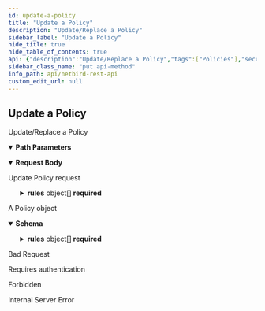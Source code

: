 ```yaml
---
id: update-a-policy
title: "Update a Policy"
description: "Update/Replace a Policy"
sidebar_label: "Update a Policy"
hide_title: true
hide_table_of_contents: true
api: {"description":"Update/Replace a Policy","tags":["Policies"],"security":[{"BearerAuth":[]},{"TokenAuth":[]}],"parameters":[{"in":"path","name":"policyId","required":true,"schema":{"type":"string"},"description":"The unique identifier of a policy"}],"requestBody":{"description":"Update Policy request","content":{"application/json":{"schema":{"allOf":[{"type":"object","properties":{"name":{"description":"Policy name identifier","type":"string"},"description":{"description":"Policy friendly description","type":"string"},"enabled":{"description":"Policy status","type":"boolean"},"query":{"description":"Policy Rego query","type":"string"},"rules":{"description":"Policy rule object for policy UI editor","type":"array","items":{"type":"object","properties":{"id":{"description":"Rule ID","type":"string"},"name":{"description":"Rule name identifier","type":"string"},"description":{"description":"Rule friendly description","type":"string"},"enabled":{"description":"Rules status","type":"boolean"},"sources":{"description":"policy source groups","type":"array","items":{"type":"object","properties":{"id":{"description":"Group ID","type":"string"},"name":{"description":"Group Name identifier","type":"string"},"peers_count":{"description":"Count of peers associated to the group","type":"integer"}},"required":["id","name","peers_count"],"title":"GroupMinimum"}},"destinations":{"description":"policy destination groups","type":"array","items":{"type":"object","properties":{"id":{"description":"Group ID","type":"string"},"name":{"description":"Group Name identifier","type":"string"},"peers_count":{"description":"Count of peers associated to the group","type":"integer"}},"required":["id","name","peers_count"],"title":"GroupMinimum"}},"action":{"description":"policy accept or drops packets","type":"string","enum":["accept","drop"]}},"required":["name","sources","destinations","action","enabled"],"title":"PolicyRule"}}},"required":["name","description","enabled","query","rules"],"title":"PolicyMinimum"}]}}}},"responses":{"200":{"description":"A Policy object","content":{"application/json":{"schema":{"allOf":[{"type":"object","properties":{"name":{"description":"Policy name identifier","type":"string"},"description":{"description":"Policy friendly description","type":"string"},"enabled":{"description":"Policy status","type":"boolean"},"query":{"description":"Policy Rego query","type":"string"},"rules":{"description":"Policy rule object for policy UI editor","type":"array","items":{"type":"object","properties":{"id":{"description":"Rule ID","type":"string"},"name":{"description":"Rule name identifier","type":"string"},"description":{"description":"Rule friendly description","type":"string"},"enabled":{"description":"Rules status","type":"boolean"},"sources":{"description":"policy source groups","type":"array","items":{"type":"object","properties":{"id":{"description":"Group ID","type":"string"},"name":{"description":"Group Name identifier","type":"string"},"peers_count":{"description":"Count of peers associated to the group","type":"integer"}},"required":["id","name","peers_count"],"title":"GroupMinimum"}},"destinations":{"description":"policy destination groups","type":"array","items":{"type":"object","properties":{"id":{"description":"Group ID","type":"string"},"name":{"description":"Group Name identifier","type":"string"},"peers_count":{"description":"Count of peers associated to the group","type":"integer"}},"required":["id","name","peers_count"],"title":"GroupMinimum"}},"action":{"description":"policy accept or drops packets","type":"string","enum":["accept","drop"]}},"required":["name","sources","destinations","action","enabled"],"title":"PolicyRule"}}},"required":["name","description","enabled","query","rules"],"title":"PolicyMinimum"},{"type":"object","properties":{"id":{"description":"Policy ID","type":"string"}},"required":["id"]}],"title":"Policy"}}}},"400":{"description":"Bad Request","content":{}},"401":{"description":"Requires authentication","content":{}},"403":{"description":"Forbidden","content":{}},"500":{"description":"Internal Server Error","content":{}}},"method":"put","path":"/api/policies/{policyId}","servers":[{"url":"https://netbird.io","description":"Default server"}],"securitySchemes":{"BearerAuth":{"type":"http","scheme":"bearer","bearerFormat":"JWT"},"TokenAuth":{"type":"apiKey","in":"header","name":"Authorization","description":"Prefix the value with \\\"Token\\\" to indicate the custom authorization type"}},"jsonRequestBodyExample":{"name":"string","description":"string","enabled":true,"query":"string","rules":[{"id":"string","name":"string","description":"string","enabled":true,"sources":[{"id":"string","name":"string","peers_count":0}],"destinations":[{"id":"string","name":"string","peers_count":0}],"action":"accept"}]},"info":{"title":"NetBird REST API","description":"API to manipulate groups, rules, policies and retrieve information about peers and users","version":"0.0.1"},"postman":{"name":"Update a Policy","description":{"content":"Update/Replace a Policy","type":"text/plain"},"url":{"path":["api","policies",":policyId"],"host":["{{baseUrl}}"],"query":[],"variable":[{"disabled":false,"description":{"content":"(Required) The unique identifier of a policy","type":"text/plain"},"type":"any","value":"","key":"policyId"}]},"header":[{"key":"Content-Type","value":"application/json"},{"key":"Accept","value":"application/json"}],"method":"PUT","body":{"mode":"raw","raw":"\"\"","options":{"raw":{"language":"json"}}},"auth":{"type":"bearer","bearer":[{"type":"any","value":"<Bearer Token>","key":"token"}]}}}
sidebar_class_name: "put api-method"
info_path: api/netbird-rest-api
custom_edit_url: null
---
```



## Update a Policy



Update/Replace a Policy

<details style={{"marginBottom":"1rem"}} data-collapsed={false} open={true}><summary style={{}}><strong>Path Parameters</strong></summary><div><ul><ParamsItem className={"paramsItem"} param={{"in":"path","name":"policyId","required":true,"schema":{"type":"string"},"description":"The unique identifier of a policy"}}></ParamsItem></ul></div></details><MimeTabs><TabItem label={"application/json"} value={"application/json-schema"}><details style={{}} data-collapsed={false} open={true}><summary style={{"textAlign":"left"}}><strong>Request Body</strong></summary><div style={{"textAlign":"left","marginLeft":"1rem"}}><div style={{"marginTop":"1rem","marginBottom":"1rem"}}>

Update Policy request

</div></div><ul style={{"marginLeft":"1rem"}}><SchemaItem collapsible={false} name={"name"} required={true} schemaName={"string"} qualifierMessage={undefined} schema={{"description":"Policy name identifier","type":"string"}}></SchemaItem><SchemaItem collapsible={false} name={"description"} required={true} schemaName={"string"} qualifierMessage={undefined} schema={{"description":"Policy friendly description","type":"string"}}></SchemaItem><SchemaItem collapsible={false} name={"enabled"} required={true} schemaName={"boolean"} qualifierMessage={undefined} schema={{"description":"Policy status","type":"boolean"}}></SchemaItem><SchemaItem collapsible={false} name={"query"} required={true} schemaName={"string"} qualifierMessage={undefined} schema={{"description":"Policy Rego query","type":"string"}}></SchemaItem><SchemaItem collapsible={true} className={"schemaItem"}><details style={{}}><summary style={{}}><strong>rules</strong><span style={{"opacity":"0.6"}}> object[]</span><strong style={{"fontSize":"var(--ifm-code-font-size)","color":"var(--openapi-required)"}}> required</strong></summary><div style={{"marginLeft":"1rem"}}><div style={{"marginTop":".5rem","marginBottom":".5rem"}}>

Policy rule object for policy UI editor

</div><li><div style={{"fontSize":"var(--ifm-code-font-size)","opacity":"0.6","marginLeft":"-.5rem","paddingBottom":".5rem"}}>Array [</div></li><SchemaItem collapsible={false} name={"id"} required={false} schemaName={"string"} qualifierMessage={undefined} schema={{"description":"Rule ID","type":"string"}}></SchemaItem><SchemaItem collapsible={false} name={"name"} required={true} schemaName={"string"} qualifierMessage={undefined} schema={{"description":"Rule name identifier","type":"string"}}></SchemaItem><SchemaItem collapsible={false} name={"description"} required={false} schemaName={"string"} qualifierMessage={undefined} schema={{"description":"Rule friendly description","type":"string"}}></SchemaItem><SchemaItem collapsible={false} name={"enabled"} required={true} schemaName={"boolean"} qualifierMessage={undefined} schema={{"description":"Rules status","type":"boolean"}}></SchemaItem><SchemaItem collapsible={true} className={"schemaItem"}><details style={{}}><summary style={{}}><strong>sources</strong><span style={{"opacity":"0.6"}}> object[]</span><strong style={{"fontSize":"var(--ifm-code-font-size)","color":"var(--openapi-required)"}}> required</strong></summary><div style={{"marginLeft":"1rem"}}><div style={{"marginTop":".5rem","marginBottom":".5rem"}}>

policy source groups

</div><li><div style={{"fontSize":"var(--ifm-code-font-size)","opacity":"0.6","marginLeft":"-.5rem","paddingBottom":".5rem"}}>Array [</div></li><SchemaItem collapsible={false} name={"id"} required={true} schemaName={"string"} qualifierMessage={undefined} schema={{"description":"Group ID","type":"string"}}></SchemaItem><SchemaItem collapsible={false} name={"name"} required={true} schemaName={"string"} qualifierMessage={undefined} schema={{"description":"Group Name identifier","type":"string"}}></SchemaItem><SchemaItem collapsible={false} name={"peers_count"} required={true} schemaName={"integer"} qualifierMessage={undefined} schema={{"description":"Count of peers associated to the group","type":"integer"}}></SchemaItem><li><div style={{"fontSize":"var(--ifm-code-font-size)","opacity":"0.6","marginLeft":"-.5rem"}}>]</div></li></div></details></SchemaItem><SchemaItem collapsible={true} className={"schemaItem"}><details style={{}}><summary style={{}}><strong>destinations</strong><span style={{"opacity":"0.6"}}> object[]</span><strong style={{"fontSize":"var(--ifm-code-font-size)","color":"var(--openapi-required)"}}> required</strong></summary><div style={{"marginLeft":"1rem"}}><div style={{"marginTop":".5rem","marginBottom":".5rem"}}>

policy destination groups

</div><li><div style={{"fontSize":"var(--ifm-code-font-size)","opacity":"0.6","marginLeft":"-.5rem","paddingBottom":".5rem"}}>Array [</div></li><SchemaItem collapsible={false} name={"id"} required={true} schemaName={"string"} qualifierMessage={undefined} schema={{"description":"Group ID","type":"string"}}></SchemaItem><SchemaItem collapsible={false} name={"name"} required={true} schemaName={"string"} qualifierMessage={undefined} schema={{"description":"Group Name identifier","type":"string"}}></SchemaItem><SchemaItem collapsible={false} name={"peers_count"} required={true} schemaName={"integer"} qualifierMessage={undefined} schema={{"description":"Count of peers associated to the group","type":"integer"}}></SchemaItem><li><div style={{"fontSize":"var(--ifm-code-font-size)","opacity":"0.6","marginLeft":"-.5rem"}}>]</div></li></div></details></SchemaItem><SchemaItem collapsible={false} name={"action"} required={true} schemaName={"string"} qualifierMessage={"**Possible values:** [`accept`, `drop`]"} schema={{"description":"policy accept or drops packets","type":"string","enum":["accept","drop"]}}></SchemaItem><li><div style={{"fontSize":"var(--ifm-code-font-size)","opacity":"0.6","marginLeft":"-.5rem"}}>]</div></li></div></details></SchemaItem></ul></details></TabItem></MimeTabs><div><ApiTabs><TabItem label={"200"} value={"200"}><div>

A Policy object

</div><div><MimeTabs schemaType={"response"}><TabItem label={"application/json"} value={"application/json"}><SchemaTabs><TabItem label={"Schema"} value={"Schema"}><details style={{}} data-collapsed={false} open={true}><summary style={{"textAlign":"left"}}><strong>Schema</strong></summary><div style={{"textAlign":"left","marginLeft":"1rem"}}></div><ul style={{"marginLeft":"1rem"}}><SchemaItem collapsible={false} name={"name"} required={true} schemaName={"string"} qualifierMessage={undefined} schema={{"description":"Policy name identifier","type":"string"}}></SchemaItem><SchemaItem collapsible={false} name={"description"} required={true} schemaName={"string"} qualifierMessage={undefined} schema={{"description":"Policy friendly description","type":"string"}}></SchemaItem><SchemaItem collapsible={false} name={"enabled"} required={true} schemaName={"boolean"} qualifierMessage={undefined} schema={{"description":"Policy status","type":"boolean"}}></SchemaItem><SchemaItem collapsible={false} name={"query"} required={true} schemaName={"string"} qualifierMessage={undefined} schema={{"description":"Policy Rego query","type":"string"}}></SchemaItem><SchemaItem collapsible={true} className={"schemaItem"}><details style={{}}><summary style={{}}><strong>rules</strong><span style={{"opacity":"0.6"}}> object[]</span><strong style={{"fontSize":"var(--ifm-code-font-size)","color":"var(--openapi-required)"}}> required</strong></summary><div style={{"marginLeft":"1rem"}}><div style={{"marginTop":".5rem","marginBottom":".5rem"}}>

Policy rule object for policy UI editor

</div><li><div style={{"fontSize":"var(--ifm-code-font-size)","opacity":"0.6","marginLeft":"-.5rem","paddingBottom":".5rem"}}>Array [</div></li><SchemaItem collapsible={false} name={"id"} required={false} schemaName={"string"} qualifierMessage={undefined} schema={{"description":"Rule ID","type":"string"}}></SchemaItem><SchemaItem collapsible={false} name={"name"} required={true} schemaName={"string"} qualifierMessage={undefined} schema={{"description":"Rule name identifier","type":"string"}}></SchemaItem><SchemaItem collapsible={false} name={"description"} required={false} schemaName={"string"} qualifierMessage={undefined} schema={{"description":"Rule friendly description","type":"string"}}></SchemaItem><SchemaItem collapsible={false} name={"enabled"} required={true} schemaName={"boolean"} qualifierMessage={undefined} schema={{"description":"Rules status","type":"boolean"}}></SchemaItem><SchemaItem collapsible={true} className={"schemaItem"}><details style={{}}><summary style={{}}><strong>sources</strong><span style={{"opacity":"0.6"}}> object[]</span><strong style={{"fontSize":"var(--ifm-code-font-size)","color":"var(--openapi-required)"}}> required</strong></summary><div style={{"marginLeft":"1rem"}}><div style={{"marginTop":".5rem","marginBottom":".5rem"}}>

policy source groups

</div><li><div style={{"fontSize":"var(--ifm-code-font-size)","opacity":"0.6","marginLeft":"-.5rem","paddingBottom":".5rem"}}>Array [</div></li><SchemaItem collapsible={false} name={"id"} required={true} schemaName={"string"} qualifierMessage={undefined} schema={{"description":"Group ID","type":"string"}}></SchemaItem><SchemaItem collapsible={false} name={"name"} required={true} schemaName={"string"} qualifierMessage={undefined} schema={{"description":"Group Name identifier","type":"string"}}></SchemaItem><SchemaItem collapsible={false} name={"peers_count"} required={true} schemaName={"integer"} qualifierMessage={undefined} schema={{"description":"Count of peers associated to the group","type":"integer"}}></SchemaItem><li><div style={{"fontSize":"var(--ifm-code-font-size)","opacity":"0.6","marginLeft":"-.5rem"}}>]</div></li></div></details></SchemaItem><SchemaItem collapsible={true} className={"schemaItem"}><details style={{}}><summary style={{}}><strong>destinations</strong><span style={{"opacity":"0.6"}}> object[]</span><strong style={{"fontSize":"var(--ifm-code-font-size)","color":"var(--openapi-required)"}}> required</strong></summary><div style={{"marginLeft":"1rem"}}><div style={{"marginTop":".5rem","marginBottom":".5rem"}}>

policy destination groups

</div><li><div style={{"fontSize":"var(--ifm-code-font-size)","opacity":"0.6","marginLeft":"-.5rem","paddingBottom":".5rem"}}>Array [</div></li><SchemaItem collapsible={false} name={"id"} required={true} schemaName={"string"} qualifierMessage={undefined} schema={{"description":"Group ID","type":"string"}}></SchemaItem><SchemaItem collapsible={false} name={"name"} required={true} schemaName={"string"} qualifierMessage={undefined} schema={{"description":"Group Name identifier","type":"string"}}></SchemaItem><SchemaItem collapsible={false} name={"peers_count"} required={true} schemaName={"integer"} qualifierMessage={undefined} schema={{"description":"Count of peers associated to the group","type":"integer"}}></SchemaItem><li><div style={{"fontSize":"var(--ifm-code-font-size)","opacity":"0.6","marginLeft":"-.5rem"}}>]</div></li></div></details></SchemaItem><SchemaItem collapsible={false} name={"action"} required={true} schemaName={"string"} qualifierMessage={"**Possible values:** [`accept`, `drop`]"} schema={{"description":"policy accept or drops packets","type":"string","enum":["accept","drop"]}}></SchemaItem><li><div style={{"fontSize":"var(--ifm-code-font-size)","opacity":"0.6","marginLeft":"-.5rem"}}>]</div></li></div></details></SchemaItem><SchemaItem collapsible={false} name={"id"} required={true} schemaName={"string"} qualifierMessage={undefined} schema={{"description":"Policy ID","type":"string"}}></SchemaItem></ul></details></TabItem><TabItem label={"Example (from schema)"} value={"Example (from schema)"}><ResponseSamples responseExample={"{\n  \"name\": \"string\",\n  \"description\": \"string\",\n  \"enabled\": true,\n  \"query\": \"string\",\n  \"rules\": [\n    {\n      \"id\": \"string\",\n      \"name\": \"string\",\n      \"description\": \"string\",\n      \"enabled\": true,\n      \"sources\": [\n        {\n          \"id\": \"string\",\n          \"name\": \"string\",\n          \"peers_count\": 0\n        }\n      ],\n      \"destinations\": [\n        {\n          \"id\": \"string\",\n          \"name\": \"string\",\n          \"peers_count\": 0\n        }\n      ],\n      \"action\": \"accept\"\n    }\n  ],\n  \"id\": \"string\"\n}"} language={"json"}></ResponseSamples></TabItem></SchemaTabs></TabItem></MimeTabs></div></TabItem><TabItem label={"400"} value={"400"}><div>

Bad Request

</div><div></div></TabItem><TabItem label={"401"} value={"401"}><div>

Requires authentication

</div><div></div></TabItem><TabItem label={"403"} value={"403"}><div>

Forbidden

</div><div></div></TabItem><TabItem label={"500"} value={"500"}><div>

Internal Server Error

</div><div></div></TabItem></ApiTabs></div>
      